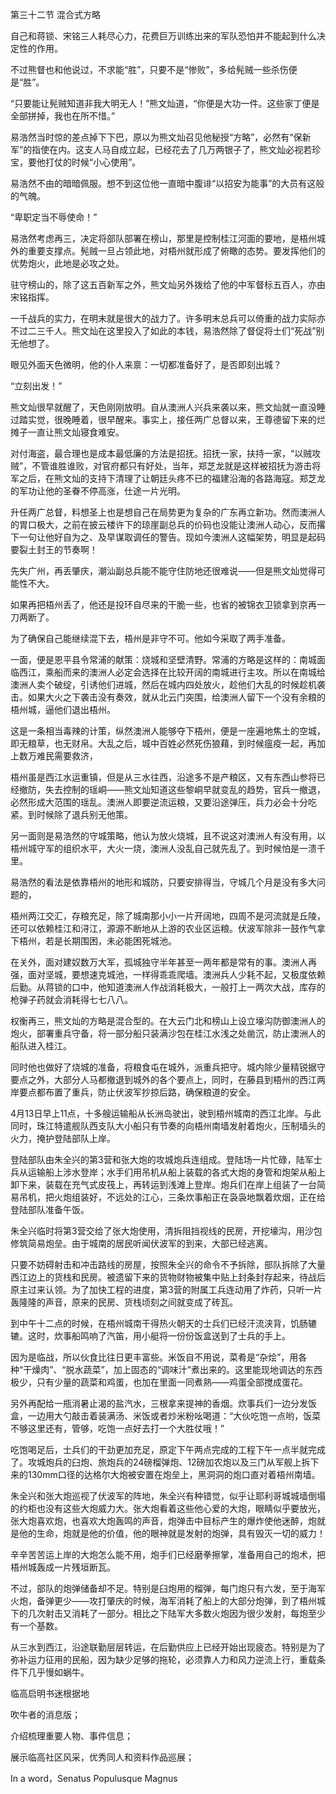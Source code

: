 

第三十二节 混合式方略

自己和蒋锁、宋铭三人耗尽心力，花费巨万训练出来的军队恐怕并不能起到什么决定性的作用。

不过熊督也和他说过，不求能“胜”，只要不是“惨败”，多给髡贼一些杀伤便是“胜”。

“只要能让髡贼知道非我大明无人！”熊文灿道，“你便是大功一件。这些家丁便是全部拼掉，我也在所不惜。”

易浩然当时惊的差点掉下下巴，原以为熊文灿召见他秘授“方略”，必然有“保新军”的指使在内。这支人马自成立起，已经花去了几万两银子了，熊文灿必视若珍宝，要他打仗的时候“小心使用”。

易浩然不由的暗暗佩服。想不到这位他一直暗中腹诽“以招安为能事”的大员有这般的气魄。

“卑职定当不辱使命！”

易浩然考虑再三，决定将部队部署在榜山，那里是控制桂江河面的要地，是梧州城外的重要支撑点。髡贼一旦占领此地，对梧州就形成了俯瞰的态势。要发挥他们的优势炮火，此地是必攻之处。

驻守榜山的，除了这五百新军之外，熊文灿另外拨给了他的中军督标五百人，亦由宋铭指挥。

一千战兵的实力，在明末就是很大的战力了。许多明末总兵可以倚重的战力实际亦不过二三千人。熊文灿在这里投入了如此的本钱，易浩然除了督促将士们“死战”别无他想了。

眼见外面天色微明，他的仆人来禀：一切都准备好了，是否即刻出城？

“立刻出发！”

熊文灿很早就醒了，天色刚刚放明。自从澳洲人兴兵来袭以来，熊文灿就一直没睡过踏实觉，很晚睡着，很早醒来。事实上，接任两广总督以来，王尊德留下来的烂摊子一直让熊文灿寝食难安。

对付海盗，最合理也是成本最低廉的方法是招抚。招抚一家，扶持一家，“以贼攻贼”，不管谁胜谁败，对官府都只有好处，当年，郑芝龙就是这样被招抚为游击将军之后，在熊文灿的支持下清理了让朝廷头疼不已的福建沿海的各路海寇。郑芝龙的军功让他的圣眷不停高涨，仕途一片光明。

升任两广总督，料想圣上也是想自己在局势更为复杂的广东再立新功。然而澳洲人的胃口极大，之前在披云楼许下的琼崖副总兵的价码也没能让澳洲人动心，反而撂下一句让他好自为之、及早谋取调任的警告。现如今澳洲人这幅架势，明显是起码要裂土封王的节奏啊！

先失广州，再丢肇庆，潮汕副总兵能不能守住防地还很难说――但是熊文灿觉得可能性不大。

如果再把梧州丢了，他还是投环自尽来的干脆一些，也省的被锦衣卫锁拿到京再一刀两断了。

为了确保自己能继续混下去，梧州是非守不可。他如今采取了两手准备。

一面，便是恩平县令常浦的献策：烧城和坚壁清野。常浦的方略是这样的：南城面临西江，乘船而来的澳洲人必定会选择在比较开阔的南城进行主攻。所以在南城给澳洲人卖个破绽，引诱他们进城，然后在城内四处放火，趁他们大乱的时候趁机袭击。如果大火之下袭击没有奏效，就从北云门突围，给澳洲人留下一个没有余粮的梧州城，逼他们退出梧州。

这是一条相当毒辣的计策，纵然澳洲人能够夺下梧州，便是一座遍地焦土的空城，即无粮草，也无财帛。大乱之后，城中百姓必然死伤狼藉，到时候瘟疫一起，再加上数万难民需要救济，

梧州虽是西江水运重镇，但是从三水往西，沿途多不是产粮区，又有东西山参将已经撤防，失去控制的瑶峒――熊文灿知道这些黎峒早就变乱的趋势，官兵一撤退，必然形成大范围的瑶乱。澳洲人即要逆流运粮，又要沿途弹压，兵力必会十分吃紧。到时候除了退兵别无他策。

另一面则是易浩然的守城策略，他认为放火烧城，且不说这对澳洲人有没有用，以梧州城守军的组织水平，大火一烧，澳洲人没乱自己就先乱了。到时候怕是一溃千里。

易浩然的看法是依靠梧州的地形和城防，只要安排得当，守城几个月是没有多大问题的，

梧州两江交汇，存粮充足，除了城南那小小一片开阔地，四周不是河流就是丘陵，还可以依赖桂江和浔江，源源不断地从上游的农业区运粮。伏波军除非一鼓作气拿下梧州，若是长期围困，未必能困死城池。

在关外，面对建奴数万大军，孤城独守半年甚至一两年都是常有的事。澳洲人再强，面对坚城，要想速克城池，一样得乖乖爬墙。澳洲兵人少耗不起，又极度依赖后勤。从蒋锁的口中，他知道澳洲人作战消耗极大，一般打上一两次大战，库存的枪弹子药就会消耗得七七八八。

权衡再三，熊文灿的方略是混合型的。在大云门北和榜山上设立壕沟防御澳洲人的炮火，部署重兵守备，将一部分船只装满沙包在桂江水浅之处凿沉，防止澳洲人的船队进入桂江。

同时他也做好了烧城的准备，将粮食屯在城外，派重兵把守。城内除少量精锐据守要点之外，大部分人马都撤退到城外的各个要点上，同时，在藤县到梧州的西江两岸要点都布置了重兵，防止伏波军抄掠后路，确保粮道的安全。

4月13日早上11点，十多艘运输船从长洲岛驶出，驶到梧州城南的西江北岸。与此同时，珠江特遣舰队西支队大小船只有节奏的向梧州南墙发射着炮火，压制墙头的火力，掩护登陆部队上岸。

登陆部队由朱全兴的第3营和张大炮的攻城炮兵连组成。登陆场一片忙碌，陆军士兵从运输船上涉水登岸；水手们用吊机从船上装载的各式大炮的身管和炮架从船上卸下来，装载在充气式皮筏上，再转运到浅滩上登岸。炮兵们在岸上组装了一台简易吊机，把火炮组装好，不远处的江心，三条炊事船正在袅袅地飘着炊烟，正在给登陆部队准备午饭。

朱全兴临时将第3营交给了张大炮使用，清拆阻挡视线的民房，开挖壕沟，用沙包修筑简易炮垒。由于城南的居民听闻伏波军的到来，大部已经逃离。

只要不妨碍射击和冲击路线的房屋，按照朱全兴的命令不予拆除，部队拆除了大量西江边上的货栈和民房。被遗留下来的货物财物被集中贴上封条封存起来，待战后原主过来认领。为了加快工程的进度，第3营的附属工兵连动用了炸药，只听一片轰隆隆的声音，原来的民房、货栈顷刻之间就变成了砖瓦。

到中午十二点的时候，在梧州城南干得热火朝天的士兵们已经汗流浃背，饥肠辘辘。这时，炊事船鸣响了汽笛，用小艇将一份份饭盒送到了士兵的手上。

因为是临战，所以伙食比往日更丰富些。米饭自不用说，菜肴是“杂烩”，用各种“干燥肉”、“脱水蔬菜”，加上固态的“调味汁”煮出来的。这里能现地调达的东西极少，只有少量的蔬菜和鸡蛋，也加在里面一同煮熟――鸡蛋全部搅成蛋花。

另外再配给一瓶消暑止渴的盐汽水，三根拿来提神的香烟。炊事兵们一边分发饭盒，一边用大勺敲击着装满汤、米饭或者炒米粉吆喝道：“大伙吃饱一点哟，饭菜不够这里还有，管够，吃饱一点好去打一个大胜仗哦！”

吃饱喝足后，士兵们的干劲更加充足，原定下午两点完成的工程下午一点半就完成了。攻城炮兵的臼炮、旅炮兵的24磅榴弹炮、12磅加农炮以及三门从军舰上拆下来的130mm口径的达格尔大炮被安置在炮垒上，黑洞洞的炮口直对着梧州南墙。

朱全兴和张大炮巡视了伏波军的阵地，朱全兴有种错觉，似乎让耶利哥城城墙倒塌的约柜也没有这些大炮威力大。张大炮看着这些他心爱的大炮，眼睛似乎要放光，张大炮喜欢炮，也喜欢大炮轰鸣的声音，炮弹击中目标产生的爆炸使他迷醉，炮就是他的生命，炮就是他的价值，他的眼神就是发射的炮弹，具有毁灭一切的威力！

辛辛苦苦运上岸的大炮怎么能不用，炮手们已经磨拳擦掌，准备用自己的炮术，把梧州城轰成一片残垣断瓦。

不过，部队的炮弹储备却不足。特别是臼炮用的榴弹，每门炮只有六发，至于海军火炮，备弹更少――攻打肇庆的时候，海军消耗了船上的大部分炮弹，到了梧州城下的几次射击又消耗了一部分。相比之下陆军大多数火炮因为很少发射，每炮至少有一个基数。

从三水到西江，沿途联勤层层转运，在后勤供应上已经开始出现疲态。特别是为了弥补运力征用的民船，因为缺少足够的拖轮，必须靠人力和风力逆流上行，重载条件下几乎慢如蜗牛。

临高启明书迷根据地

吹牛者的消息版；

介绍梳理重要人物、事件信息；

展示临高社区风采，优秀同人和资料作品巡展；

In a word，Senatus Populusque Magnus

